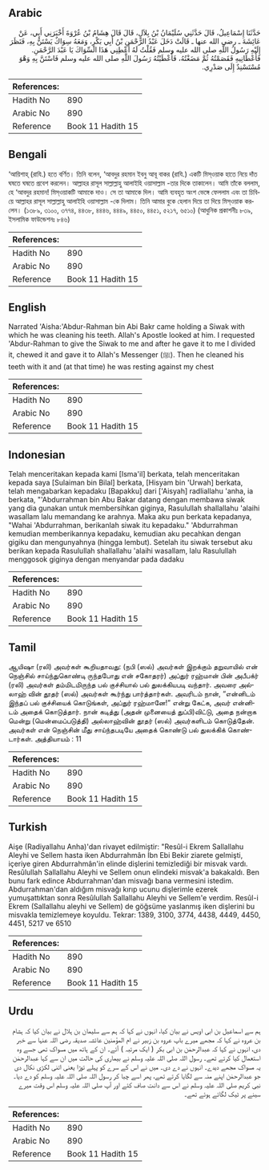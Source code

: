 ## Arabic


<div dir="rtl" lang="ar" style={{fontSize:'larger',backgroundColor:'#f8f9fa',padding:20}}>
حَدَّثَنَا إِسْمَاعِيلُ، قَالَ حَدَّثَنِي سُلَيْمَانُ بْنُ بِلاَلٍ، قَالَ قَالَ هِشَامُ بْنُ عُرْوَةَ أَخْبَرَنِي أَبِي، عَنْ عَائِشَةَ ـ رضى الله عنها ـ قَالَتْ دَخَلَ عَبْدُ الرَّحْمَنِ بْنُ أَبِي بَكْرٍ، وَمَعَهُ سِوَاكٌ يَسْتَنُّ بِهِ، فَنَظَرَ إِلَيْهِ رَسُولُ اللَّهِ صلى الله عليه وسلم فَقُلْتُ لَهُ أَعْطِنِي هَذَا السِّوَاكَ يَا عَبْدَ الرَّحْمَنِ‏.‏ فَأَعْطَانِيهِ فَقَصَمْتُهُ ثُمَّ مَضَغْتُهُ، فَأَعْطَيْتُهُ رَسُولَ اللَّهِ صلى الله عليه وسلم فَاسْتَنَّ بِهِ وَهْوَ مُسْتَسْنِدٌ إِلَى صَدْرِي‏.‏
</div>
<div style={{backgroundColor:'#f8f9fa',padding:20, marginBottom: 10}}><table> <thead> <tr> <th>References:</th> <th></th> </tr> </thead> <tbody><tr><td>Hadith No</td><td>890</td></tr><tr><td>Arabic No</td><td>890</td></tr><tr><td>Reference</td><td>Book 11 Hadith 15</td></tr></tbody></table></div>

## Bengali


<div dir="ltr" lang="bn" style={{fontSize:'larger',backgroundColor:'#f8f9fa',padding:20}}>
‘আয়িশাহ্ (রাযি.) হতে বর্ণিত। তিনি বলেন, ‘আবদুর রহমান ইবনু আবূ বাকর (রাযি.) একটি মিস্ওয়াক হাতে নিয়ে দাঁত ঘষতে ঘষতে প্রবেশ করলেন। আল্লাহর রাসূল সাল্লাল্লাহু আলাইহি ওয়াসাল্লাম -তার দিকে তাকালেন। আমি তাঁকে বললাম, হে ‘আবদুর রহমান! মিস্ওয়াকটি আমাকে দাও। সে তা আমাকে দিল। আমি ব্যবহৃত অংশ ভেঙ্গে ফেললাম এবং তা চিবিয়ে আল্লাহর রাসূল সাল্লাল্লাহু আলাইহি ওয়াসাল্লাম -কে দিলাম। তিনি আমার বুকে হেলান দিয়ে তা দিয়ে মিস্ওয়াক করলেন। (১৩৮৯, ৩১০০, ৩৭৭৪, ৪৪৩৮, ৪৪৪৬, ৪৪৪৯, ৪৪৫০, ৪৪৫১, ৫২১৭, ৬৫১০) (আধুনিক প্রকাশনীঃ ৮৩৯, ইসলামিক ফাউন্ডেশনঃ ৮৪৬)
</div>
<div style={{backgroundColor:'#f8f9fa',padding:20, marginBottom: 10}}><table> <thead> <tr> <th>References:</th> <th></th> </tr> </thead> <tbody><tr><td>Hadith No</td><td>890</td></tr><tr><td>Arabic No</td><td>890</td></tr><tr><td>Reference</td><td>Book 11 Hadith 15</td></tr></tbody></table></div>

## English


<div dir="ltr" lang="en" style={{fontSize:'larger',backgroundColor:'#f8f9fa',padding:20}}>
Narrated 'Aisha:'Abdur-Rahman bin Abi Bakr came holding a Siwak with which he was cleaning his teeth. Allah's Apostle looked at him. I requested 'Abdur-Rahman to give the Siwak to me and after he gave it to me I divided it, chewed it and gave it to Allah's Messenger (ﷺ). Then he cleaned his teeth with it and (at that time) he was resting against my chest
</div>
<div style={{backgroundColor:'#f8f9fa',padding:20, marginBottom: 10}}><table> <thead> <tr> <th>References:</th> <th></th> </tr> </thead> <tbody><tr><td>Hadith No</td><td>890</td></tr><tr><td>Arabic No</td><td>890</td></tr><tr><td>Reference</td><td>Book 11 Hadith 15</td></tr></tbody></table></div>

## Indonesian


<div dir="ltr" lang="id" style={{fontSize:'larger',backgroundColor:'#f8f9fa',padding:20}}>
Telah menceritakan kepada kami [Isma'il] berkata, telah menceritakan kepada saya [Sulaiman bin Bilal] berkata, [Hisyam bin 'Urwah] berkata, telah mengabarkan kepadaku [Bapakku] dari ['Aisyah] radliallahu 'anha, ia berkata, "'Abdurrahman bin Abu Bakar datang dengan membawa siwak yang dia gunakan untuk membersihkan giginya, Rasulullah shallallahu 'alaihi wasallam lalu memandang ke arahnya. Maka aku pun berkata kepadanya, "Wahai 'Abdurrahman, berikanlah siwak itu kepadaku." 'Abdurrahman kemudian memberikannya kepadaku, kemudian aku pecahkan dengan gigiku dan mengunyahnya (hingga lembut). Setelah itu siwak tersebut aku berikan kepada Rasulullah shallallahu 'alaihi wasallam, lalu Rasulullah menggosok giginya dengan menyandar pada dadaku
</div>
<div style={{backgroundColor:'#f8f9fa',padding:20, marginBottom: 10}}><table> <thead> <tr> <th>References:</th> <th></th> </tr> </thead> <tbody><tr><td>Hadith No</td><td>890</td></tr><tr><td>Arabic No</td><td>890</td></tr><tr><td>Reference</td><td>Book 11 Hadith 15</td></tr></tbody></table></div>

## Tamil


<div dir="ltr" lang="ta" style={{fontSize:'larger',backgroundColor:'#f8f9fa',padding:20}}>
ஆயிஷா (ரலி) அவர்கள் கூறியதாவது: (நபி (ஸல்) அவர்கள் இறக்கும் தறுவாயில் என் நெஞ்சில் சாய்ந்துகொண்டி ருந்தபோது என் சகோதரர்) அப்துர் ரஹ்மான் பின் அபீபக்ர் (ரலி) அவர்கள் தம்மிடமிருந்த பல் குச்சியால் பல் துலக்கியபடி வந்தார். அவரை அல்லாஹ் வின் தூதர் (ஸல்) அவர்கள் கூர்ந்து பார்த்தார்கள். அவரிடம் நான், “என்னிடம் இந்தப் பல் குச்சியைக் கொடுங்கள், அப்துர் ரஹ்மானே!” என்று கேட்க, அவர் என்னிடம் அதைக் கொடுத்தார். நான் கடித்து (அதன் முனையைத் துப்பி)விட்டு, அதை நன்றாக மென்று (மென்மைப்படுத்தி) அல்லாஹ்வின் தூதர் (ஸல்) அவர்களிடம் கொடுத்தேன். அவர்கள் என் நெஞ்சின் மீது சாய்ந்தபடியே அதைக் கொண்டு பல் துலக்கிக் கொண்டார்கள். அத்தியாயம் : 11
</div>
<div style={{backgroundColor:'#f8f9fa',padding:20, marginBottom: 10}}><table> <thead> <tr> <th>References:</th> <th></th> </tr> </thead> <tbody><tr><td>Hadith No</td><td>890</td></tr><tr><td>Arabic No</td><td>890</td></tr><tr><td>Reference</td><td>Book 11 Hadith 15</td></tr></tbody></table></div>

## Turkish


<div dir="ltr" lang="tr" style={{fontSize:'larger',backgroundColor:'#f8f9fa',padding:20}}>
Aişe (Radiyallahu Anha)'dan rivayet edilmiştir: "Resûl-i Ekrem Sallallahu Aleyhi ve Sellem hasta iken Abdurrahmân İbn Ebi Bekir zi­arete gelmişti, içeriye giren Abdurrahmân'in elinde dişlerini temizlediği bir misvak vardı. Resûlullah Sallallahu Aleyhi ve Sellem onun elindeki misvak'a bakakaldı. Ben bunu fark edince Abdurrahman'dan misvağı bana vermesini istedim. Abdurrahman'dan aldığım misvağı kırıp ucunu dişlerimle ezerek yumuşattıktan sonra Resûlullah Sallallahu Aleyhi ve Sellem'e verdim. Resûl-i Ekrem (Sallallahu aleyhi ve Sellem) de göğsüme yaslanmış iken dişlerini bu misvakla temizlemeye koyuldu. Tekrar: 1389, 3100, 3774, 4438, 4449, 4450, 4451, 5217 ve 6510
</div>
<div style={{backgroundColor:'#f8f9fa',padding:20, marginBottom: 10}}><table> <thead> <tr> <th>References:</th> <th></th> </tr> </thead> <tbody><tr><td>Hadith No</td><td>890</td></tr><tr><td>Arabic No</td><td>890</td></tr><tr><td>Reference</td><td>Book 11 Hadith 15</td></tr></tbody></table></div>

## Urdu


<div dir="rtl" lang="ur" style={{fontSize:'larger',backgroundColor:'#f8f9fa',padding:20}}>
ہم سے اسماعیل بن ابی اویس نے بیان کیا، انہوں نے کہا کہ ہم سے سلیمان بن ہلال نے بیان کیا کہ ہشام بن عروہ نے کہا کہ مجھے میرے باپ عروہ بن زبیر نے ام المؤمنین عائشہ صدیقہ رضی اللہ عنہا سے خبر دی، انہوں نے کہا کہ عبدالرحمٰن بن ابی بکر ( ایک مرتبہ ) آئے۔ ان کے ہاتھ میں مسواک تھی جسے وہ استعمال کیا کرتے تھے۔ رسول اللہ صلی اللہ علیہ وسلم نے بیماری کی حالت میں ان سے کہا عبدالرحمٰن یہ مسواک مجھے دیدے۔ انہوں نے دے دی۔ میں نے اس کے سرے کو پہلے توڑا یعنی اتنی لکڑی نکال دی جو عبدالرحمٰن اپنے منہ سے لگایا کرتے تھے، پھر اسے چبا کر رسول اللہ صلی اللہ علیہ وسلم کو دے دیا۔ نبی کریم صلی اللہ علیہ وسلم نے اس سے دانت صاف کئے اور آپ صلی اللہ علیہ وسلم اس وقت میرے سینے پر ٹیک لگائے ہوئے تھے۔
</div>
<div style={{backgroundColor:'#f8f9fa',padding:20, marginBottom: 10}}><table> <thead> <tr> <th>References:</th> <th></th> </tr> </thead> <tbody><tr><td>Hadith No</td><td>890</td></tr><tr><td>Arabic No</td><td>890</td></tr><tr><td>Reference</td><td>Book 11 Hadith 15</td></tr></tbody></table></div>